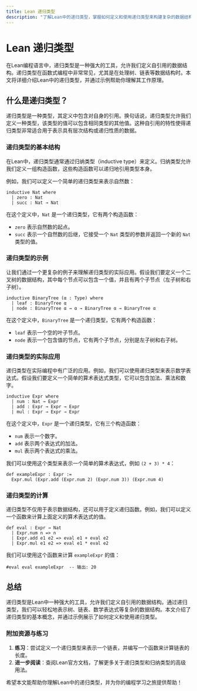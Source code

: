```yaml
---
title: Lean 递归类型
description: "了解Lean中的递归类型，掌握如何定义和使用递归类型来构建复杂的数据结构。"
---
```


# Lean 递归类型

在Lean编程语言中，递归类型是一种强大的工具，允许我们定义自引用的数据结构。递归类型在函数式编程中非常常见，尤其是在处理树、链表等数据结构时。本文将详细介绍Lean中的递归类型，并通过示例帮助你理解其工作原理。

## 什么是递归类型？

递归类型是一种类型，其定义中包含对自身的引用。换句话说，递归类型允许我们定义一种类型，该类型的值可以包含相同类型的其他值。这种自引用的特性使得递归类型非常适合用于表示具有层次结构或递归性质的数据。

### 递归类型的基本结构

在Lean中，递归类型通常通过归纳类型（inductive type）来定义。归纳类型允许我们定义一组构造函数，这些构造函数可以递归地引用类型本身。

例如，我们可以定义一个简单的递归类型来表示自然数：

```lean
inductive Nat where
  | zero : Nat
  | succ : Nat → Nat
```

在这个定义中，`Nat` 是一个递归类型，它有两个构造函数：
- `zero` 表示自然数的起点。
- `succ` 表示一个自然数的后继，它接受一个 `Nat` 类型的参数并返回一个新的 `Nat` 类型的值。

### 递归类型的示例

让我们通过一个更复杂的例子来理解递归类型的实际应用。假设我们要定义一个二叉树的数据结构，其中每个节点可以包含一个值，并且有两个子节点（左子树和右子树）。

```lean
inductive BinaryTree (α : Type) where
  | leaf : BinaryTree α
  | node : BinaryTree α → α → BinaryTree α → BinaryTree α
```

在这个定义中，`BinaryTree` 是一个递归类型，它有两个构造函数：
- `leaf` 表示一个空的叶子节点。
- `node` 表示一个包含值的节点，它有两个子节点，分别是左子树和右子树。

### 递归类型的实际应用

递归类型在实际编程中有广泛的应用。例如，我们可以使用递归类型来表示数学表达式。假设我们要定义一个简单的算术表达式类型，它可以包含加法、乘法和数字。

```lean
inductive Expr where
  | num : Nat → Expr
  | add : Expr → Expr → Expr
  | mul : Expr → Expr → Expr
```

在这个定义中，`Expr` 是一个递归类型，它有三个构造函数：
- `num` 表示一个数字。
- `add` 表示两个表达式的加法。
- `mul` 表示两个表达式的乘法。

我们可以使用这个类型来表示一个简单的算术表达式，例如 `(2 + 3) * 4`：

```lean
def exampleExpr : Expr :=
  Expr.mul (Expr.add (Expr.num 2) (Expr.num 3)) (Expr.num 4)
```

### 递归类型的计算

递归类型不仅用于表示数据结构，还可以用于定义递归函数。例如，我们可以定义一个函数来计算上面定义的算术表达式的值。

```lean
def eval : Expr → Nat
  | Expr.num n => n
  | Expr.add e1 e2 => eval e1 + eval e2
  | Expr.mul e1 e2 => eval e1 * eval e2
```

我们可以使用这个函数来计算 `exampleExpr` 的值：

```lean
#eval eval exampleExpr  -- 输出: 20
```

## 总结

递归类型是Lean中一种强大的工具，允许我们定义自引用的数据结构。通过递归类型，我们可以轻松地表示树、链表、数学表达式等复杂的数据结构。本文介绍了递归类型的基本概念，并通过示例展示了如何定义和使用递归类型。

### 附加资源与练习

1. **练习**：尝试定义一个递归类型来表示一个链表，并编写一个函数来计算链表的长度。
2. **进一步阅读**：查阅Lean官方文档，了解更多关于递归类型和归纳类型的高级用法。

希望本文能帮助你理解Lean中的递归类型，并为你的编程学习之旅提供帮助！